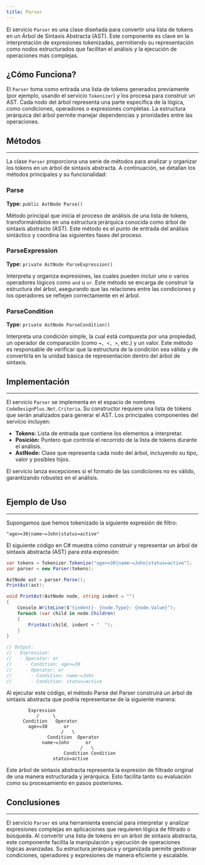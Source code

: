 ```yaml
---
title: Parser
---
```





El servicio `Parser` es una clase diseñada para convertir una lista de tokens en un Árbol de Sintaxis Abstracta (AST). Este componente es clave en la interpretación de expresiones tokenizadas, permitiendo su representación como nodos estructurados que facilitan el análisis y la ejecución de operaciones más complejas.

## ¿Cómo Funciona?

El `Parser` toma como entrada una lista de tokens generados previamente (por ejemplo, usando el servicio `Tokenizer`) y los procesa para construir un AST. Cada nodo del árbol representa una parte específica de la lógica, como condiciones, operadores o expresiones completas. La estructura jerárquica del árbol permite manejar dependencias y prioridades entre las operaciones.

## Métodos
---

La clase `Parser` proporciona una serie de métodos para analizar y organizar los tokens en un árbol de sintaxis abstracta. A continuación, se detallan los métodos principales y su funcionalidad:

### Parse
**Type:** `public AstNode Parse()`

Método principal que inicia el proceso de análisis de una lista de tokens, transformándolos en una estructura jerárquica conocida como árbol de sintaxis abstracto (AST). Este método es el punto de entrada del análisis sintáctico y coordina las siguientes fases del proceso.

### ParseExpression
**Type:** `private AstNode ParseExpression()`

Interpreta y organiza expresiones, las cuales pueden incluir uno o varios operadores lógicos como `and` u `or`. Este método se encarga de construir la estructura del árbol, asegurando que las relaciones entre las condiciones y los operadores se reflejen correctamente en el árbol.

### ParseCondition
**Type:** `private AstNode ParseCondition()`

Interpreta una condición simple, la cual está compuesta por una propiedad, un operador de comparación (como `=, <, >`, etc.) y un valor. Este método es responsable de verificar que la estructura de la condición sea válida y de convertirla en la unidad básica de representación dentro del árbol de sintaxis.


## Implementación
---

El servicio `Parser` se implementa en el espacio de nombres `CodeDesignPlus.Net.Criteria`. Su constructor requiere una lista de tokens que serán analizados para generar el AST. Los principales componentes del servicio incluyen:

- **Tokens:** Lista de entrada que contiene los elementos a interpretar.  
- **Posición:** Puntero que controla el recorrido de la lista de tokens durante el análisis.  
- **AstNode:** Clase que representa cada nodo del árbol, incluyendo su tipo, valor y posibles hijos.  

El servicio lanza excepciones si el formato de las condiciones no es válido, garantizando robustez en el análisis.

```csharp url="packages/CodeDesignPlus.Net.Criteria/src/CodeDesignPlus.Net.Criteria/Parser.cs" 
```

## Ejemplo de Uso
---


Supongamos que hemos tokenizado la siguiente expresión de filtro:

```plaintext
"age>=30|name~=John|status=active"
```

El siguiente código en C# muestra cómo construir y representar un árbol de sintaxis abstracta (AST) para esta expresión:


```csharp
var tokens = Tokenizer.Tokenize("age>=30|name~=John|status=active");
var parser = new Parser(tokens);

AstNode ast = parser.Parse();
PrintAst(ast);

void PrintAst(AstNode node, string indent = "")
{
    Console.WriteLine($"{indent}- {node.Type}: {node.Value}");
    foreach (var child in node.Children)
    {
        PrintAst(child, indent + "  ");
    }
}

// Output:
// - Expression: 
//   - Operator: or
//     - Condition: age>=30
//     - Operator: or
//       - Condition: name~=John
//       - Condition: status=active

```

Al ejecutar este código, el método Parse del Parser construirá un árbol de sintaxis abstracta que podría representarse de la siguiente manera:

```mathmatica
        Expression
           /     \
      Condition   Operator
        age>=30      or
                    /   \
               Condition  Operator
             name~=John      or
                           /   \
                     Condition Condition
                 status=active
```

Este árbol de sintaxis abstracta representa la expresión de filtrado original de una manera estructurada y jerárquica. Esto facilita tanto su evaluación como su procesamiento en pasos posteriores.

## Conclusiones
---

El servicio `Parser` es una herramienta esencial para interpretar y analizar expresiones complejas en aplicaciones que requieren lógica de filtrado o búsqueda. Al convertir una lista de tokens en un árbol de sintaxis abstracta, este componente facilita la manipulación y ejecución de operaciones lógicas avanzadas. Su estructura jerárquica y organizada permite gestionar condiciones, operadores y expresiones de manera eficiente y escalable.